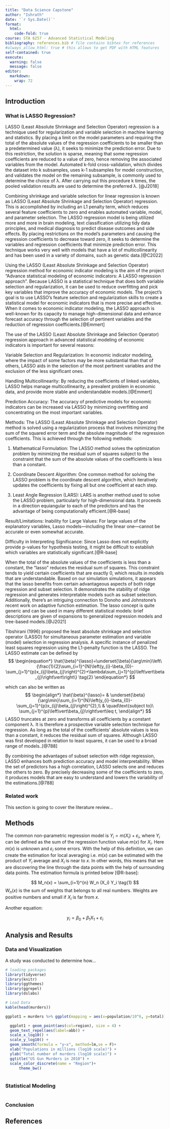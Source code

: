 ```yaml
---
title: "Data Science Capstone"
author: "Ishrath"
date: '`r Sys.Date()`'
format:
  html:
    code-fold: true
course: STA 6257 - Advanced Statistical Modeling
bibliography: references.bib # file contains bibtex for references
#always_allow_html: true # this allows to get PDF with HTML features
self-contained: true
execute: 
  warning: false
  message: false
editor: 
  markdown: 
    wrap: 72
---
```


## Introduction

### What is LASSO Regression?

LASSO (Least Absolute Shrinkage and Selection Operator) regression is a technique used for regularization and variable selection in machine learning and statistics. By placing a limit on the model parameters and requiring the total of the absolute values of the regression coefficients to be smaller than a predetermined value (λ), it seeks to minimize the prediction error. Due to this restriction, the solution is sparse, meaning that some regression coefficients are reduced to a value of zero, hence removing the associated variables from the model. Automated k-fold cross-validation, which divides the dataset into k subsamples, uses k-1 subsamples for model construction, and validates the model on the remaining subsample, is commonly used to determine the choice of λ. After carrying out this procedure k times, the pooled validation results are used to determine the preferred λ. [@J2018]


Combining shrinkage and variable selection for linear regression is known as LASSO (Least Absolute Shrinkage and Selection Operator) regression. This is accomplished by including an L1 penalty term, which reduces several feature coefficients to zero and enables automated variable, model, and parameter selection. The LASSO regression model is being utilized more and more in brain modeling, text classification utilizing tidy data principles, and medical diagnosis to predict disease outcomes and side effects. By placing restrictions on the model's parameters and causing the regression coefficients to decrease toward zero, it seeks to determine the variables and regression coefficients that minimize prediction error. This technique works very well with models that have a lot of multicollinearity and has been used in a variety of domains, such as genetic data.[@C2022]

Using the LASSO (Least Absolute Shrinkage and Selection Operator) regression method for economic indicator modeling is the aim of the project "Advance statistical modeling of economic indicators: A LASSO regression approach". Because LASSO is a statistical technique that does both variable selection and regularization, it can be used to reduce overfitting and pick key variables that improve the accuracy of economic models. The project's goal is to use LASSO's feature selection and regularization skills to create a statistical model for economic indicators that is more precise and effective. When it comes to economic indicator modeling, the LASSO approach is well-known for its capacity to manage high-dimensional data and enhance forecast accuracy through the selection of pertinent variables and the reduction of regression coefficients.[@Emmert]

The use of the LASSO (Least Absolute Shrinkage and Selection Operator) regression approach in advanced statistical modeling of economic indicators is important for several reasons:

Variable Selection and Regularization:
In economic indicator modeling, where the impact of some factors may be more substantial than that of others, LASSO aids in the selection of the most pertinent variables and the exclusion of the less significant ones.

Handling Multicollinearity:
By reducing the coefficients of linked variables, LASSO helps manage multicollinearity, a prevalent problem in economic data, and provide more stable and understandable models.[@Emmert]

Prediction Accuracy: 
The accuracy of predictive models for economic indicators can be increased via LASSO by minimizing overfitting and concentrating on the most important variables.

Methods:
The LASSO (Least Absolute Shrinkage and Selection Operator) method is solved using a regularization process that involves minimizing the sum of the squared error term and the absolute magnitude of the regression coefficients. This is achieved through the following methods:

1.	Mathematical Formulation: The LASSO method solves the optimization problem by minimizing the residual sum of squares subject to the constraint that the sum of the absolute values of the coefficients is less than a constant.

2.	Coordinate Descent Algorithm: One common method for solving the LASSO problem is the coordinate descent algorithm, which iteratively updates the coefficients by fixing all but one coefficient at each step.

3.	Least Angle Regression (LARS): LARS is another method used to solve the LASSO problem, particularly for high-dimensional data. It proceeds in a direction equiangular to each of the predictors and has the advantage of being computationally efficient.[@R-base]


Result/Limitations:
Inability for Large Values: 
For large values of the explanatory variables, Lasso models—including the linear one—cannot be accurate or even somewhat accurate.

Difficulty in Interpreting Significance:
Since Lasso does not explicitly provide p-values for hypothesis testing, it might be difficult to establish which variables are statistically significant.[@R-base]



When the total of the absolute values of the coefficients is less than a constant, the "lasso" reduces the residual sum of squares. This constraint tends to yield certain coefficients that are exactly 0, which results in models that are understandable. Based on our simulation simulations, it appears that the lasso benefits from certain advantageous aspects of both ridge regression and subset selection. It demonstrates the stability of ridge regression and generates interpretable models such as subset selection. Additionally, there's an intriguing connection to Donoho and Johnstone's recent work on adaptive function estimation. The lasso concept is quite generic and can be used in many different statistical models: brief descriptions are given of expansions to generalized regression models and tree-based models.[@J2021]

Tibshirani (1996) proposed the least absolute shrinkage and selection operator (LASSO) for simultaneous parameter estimation and variable (model) selection in regression analysis. A specific instance of penalized least squares regression using the L1-penalty function is the LASSO.
The LASSO estimate can be defined by
$$
\begin{equation*} \hat{\beta}^{lasso}=\underset{\beta}{\arg\min}\left\{\frac{1}{2}\sum_{i=1}^{N}\left(y_{i}-\beta_{0}-\sum_{j=1}^{p}x_{ij}\beta_{j}\right)^{2}+\lambda\sum_{j=1}^{p}\left\vert\beta_{j}\right\vert\right\} \tag{2} \end{equation*} $$

which can also be written as
$$ \begin{align*} \hat{\beta}^{lasso}= & \underset{\beta}{\arg\min}\sum_{i=1}^{N}\left(y_{i}-\beta_{0}-\sum_{j=1}^{p}x_{ij}\beta_{j}\right)^{2},\\ & \quad\text{subject to}\ \sum_{j=1}^{p}\left\vert\beta_{j}\right\vert\leq t, \end{align*}
$$
LASSO truncates at zero and transforms all coefficients by a constant component λ. It is therefore a prospective variable selection technique for regression. As long as the total of the coefficients' absolute values is less than a constant, it reduces the residual sum of squares. Although LASSO was first developed in relation to least squares, it can be used to a broad range of models..[@788]

By combining the advantages of subset selection with ridge regression, LASSO enhances both prediction accuracy and model interpretability. When the set of predictors has a high correlation, LASSO selects one and reduces the others to zero. By precisely decreasing some of the coefficients to zero, it produces models that are easy to understand and lowers the variability of the estimations.[@788]

### Related work

This section is going to cover the literature review...

## Methods

The common non-parametric regression model is
$Y_i = m(X_i) + \varepsilon_i$, where $Y_i$ can be defined as the sum of
the regression function value $m(x)$ for $X_i$. Here $m(x)$ is unknown
and $\varepsilon_i$ some errors. With the help of this definition, we
can create the estimation for local averaging i.e. $m(x)$ can be
estimated with the product of $Y_i$ average and $X_i$ is near to $x$. In
other words, this means that we are discovering the line through the
data points with the help of surrounding data points. The estimation
formula is printed below [@R-base]:

$$
M_n(x) = \sum_{i=1}^{n} W_n (X_i) Y_i  \tag{1}
$$ $W_n(x)$ is the sum of weights that belongs to all real numbers.
Weights are positive numbers and small if $X_i$ is far from $x$.

Another equation:

$$
y_i = \beta_0 + \beta_1 X_1 +\varepsilon_i
$$

## Analysis and Results

### Data and Visualization

A study was conducted to determine how...

```r
# loading packages 
library(tidyverse)
library(knitr)
library(ggthemes)
library(ggrepel)
library(dslabs)
```

```r
# Load Data
kable(head(murders))

ggplot1 = murders %>% ggplot(mapping = aes(x=population/10^6, y=total)) 

  ggplot1 + geom_point(aes(col=region), size = 4) +
  geom_text_repel(aes(label=abb)) +
  scale_x_log10() +
  scale_y_log10() +
  geom_smooth(formula = "y~x", method=lm,se = F)+
  xlab("Populations in millions (log10 scale)") + 
  ylab("Total number of murders (log10 scale)") +
  ggtitle("US Gun Murders in 2010") +
  scale_color_discrete(name = "Region")+
      theme_bw()
  

```

### Statistical Modeling

```r

```

### Conclusion

## References
